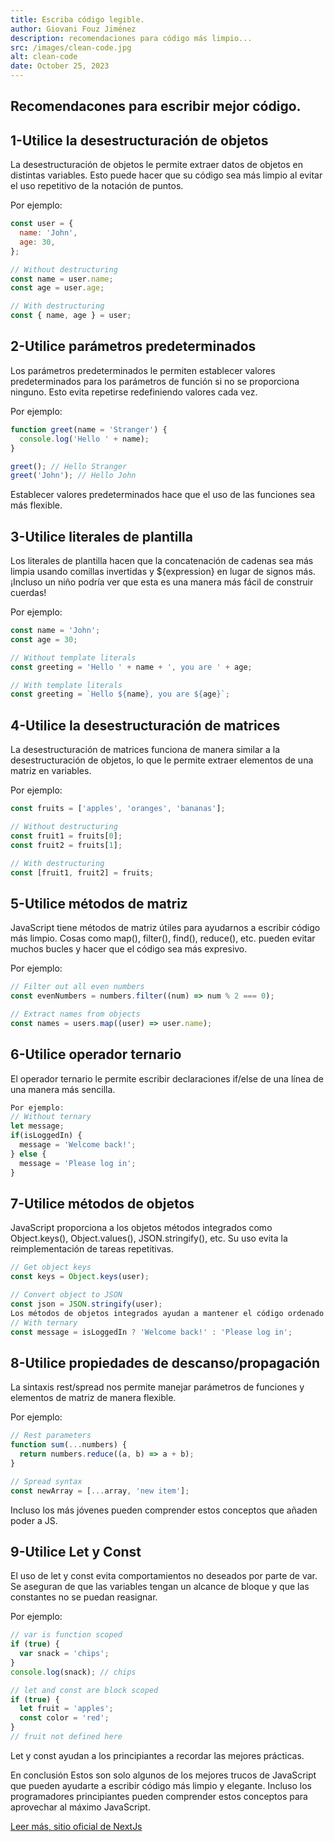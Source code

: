 ```yaml
---
title: Escriba código legible.
author: Giovani Fouz Jiménez
description: recomendaciones para código más limpio...
src: /images/clean-code.jpg
alt: clean-code
date: October 25, 2023
---
```


## Recomendacones para escribir mejor código.

## 1-Utilice la desestructuración de objetos

La desestructuración de objetos le permite extraer datos de objetos en distintas variables. Esto puede hacer que su código sea más limpio al evitar el uso repetitivo de la notación de puntos.

Por ejemplo:

```jsx
const user = {
  name: 'John',
  age: 30,
};

// Without destructuring
const name = user.name;
const age = user.age;

// With destructuring
const { name, age } = user;
```

## 2-Utilice parámetros predeterminados

Los parámetros predeterminados le permiten establecer valores predeterminados para los parámetros de función si no se proporciona ninguno. Esto evita repetirse redefiniendo valores cada vez.

Por ejemplo:

```jsx
function greet(name = 'Stranger') {
  console.log('Hello ' + name);
}

greet(); // Hello Stranger
greet('John'); // Hello John
```

Establecer valores predeterminados hace que el uso de las funciones sea más flexible.

## 3-Utilice literales de plantilla

Los literales de plantilla hacen que la concatenación de cadenas sea más limpia usando comillas invertidas y ${expression} en lugar de signos más. ¡Incluso un niño podría ver que esta es una manera más fácil de construir cuerdas!

Por ejemplo:

```js
const name = 'John';
const age = 30;

// Without template literals
const greeting = 'Hello ' + name + ', you are ' + age;

// With template literals
const greeting = `Hello ${name}, you are ${age}`;
```

## 4-Utilice la desestructuración de matrices

La desestructuración de matrices funciona de manera similar a la desestructuración de objetos, lo que le permite extraer elementos de una matriz en variables.

Por ejemplo:

```js
const fruits = ['apples', 'oranges', 'bananas'];

// Without destructuring
const fruit1 = fruits[0];
const fruit2 = fruits[1];

// With destructuring
const [fruit1, fruit2] = fruits;
```

## 5-Utilice métodos de matriz

JavaScript tiene métodos de matriz útiles para ayudarnos a escribir código más limpio. Cosas como map(), filter(), find(), reduce(), etc. pueden evitar muchos bucles y hacer que el código sea más expresivo.

Por ejemplo:

```js
// Filter out all even numbers
const evenNumbers = numbers.filter((num) => num % 2 === 0);

// Extract names from objects
const names = users.map((user) => user.name);
```

## 6-Utilice operador ternario

El operador ternario le permite escribir declaraciones if/else de una línea de una manera más sencilla.

```js
Por ejemplo:
// Without ternary
let message;
if(isLoggedIn) {
  message = 'Welcome back!';
} else {
  message = 'Please log in';
}
```

## 7-Utilice métodos de objetos

JavaScript proporciona a los objetos métodos integrados como Object.keys(), Object.values(), JSON.stringify(), etc. Su uso evita la reimplementación de tareas repetitivas.

```js
// Get object keys
const keys = Object.keys(user);

// Convert object to JSON
const json = JSON.stringify(user);
Los métodos de objetos integrados ayudan a mantener el código ordenado y reutilizable.
// With ternary
const message = isLoggedIn ? 'Welcome back!' : 'Please log in';
```

## 8-Utilice propiedades de descanso/propagación

La sintaxis rest/spread nos permite manejar parámetros de funciones y elementos de matriz de manera flexible.

Por ejemplo:

```js
// Rest parameters
function sum(...numbers) {
  return numbers.reduce((a, b) => a + b);
}

// Spread syntax
const newArray = [...array, 'new item'];
```

Incluso los más jóvenes pueden comprender estos conceptos que añaden poder a JS.

## 9-Utilice Let y Const

El uso de let y const evita comportamientos no deseados por parte de var. Se aseguran de que las variables tengan un alcance de bloque y que las constantes no se puedan reasignar.

Por ejemplo:

```js
// var is function scoped
if (true) {
  var snack = 'chips';
}
console.log(snack); // chips

// let and const are block scoped
if (true) {
  let fruit = 'apples';
  const color = 'red';
}
// fruit not defined here
```

Let y const ayudan a los principiantes a recordar las mejores prácticas.

En conclusión
Estos son solo algunos de los mejores trucos de JavaScript que pueden ayudarte a escribir código más limpio y elegante. Incluso los programadores principiantes pueden comprender estos conceptos para aprovechar al máximo JavaScript.

[Leer más, sitio oficial de NextJs](https://nextjs.org/docs/getting-started/react-essentials)
